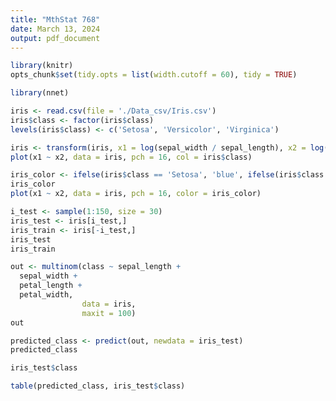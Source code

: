 ```yaml
---
title: "MthStat 768"
date: March 13, 2024
output: pdf_document
---
```


```r
library(knitr)
opts_chunk$set(tidy.opts = list(width.cutoff = 60), tidy = TRUE)
```
```r
library(nnet)
```
```r
iris <- read.csv(file = './Data_csv/Iris.csv')
iris$class <- factor(iris$class)
levels(iris$class) <- c('Setosa', 'Versicolor', 'Virginica')
```
```r
iris <- transform(iris, x1 = log(sepal_width / sepal_length), x2 = log(petal_width, petal_length))
plot(x1 ~ x2, data = iris, pch = 16, col = iris$class)
```
```r
iris_color <- ifelse(iris$class == 'Setosa', 'blue', ifelse(iris$class == 'Virginica', 'red', 'green'))
iris_color
plot(x1 ~ x2, data = iris, pch = 16, color = iris_color)
```
```r
i_test <- sample(1:150, size = 30)
iris_test <- iris[i_test,]
iris_train <- iris[-i_test,]
iris_test
iris_train
```
```r
out <- multinom(class ~ sepal_length +
  sepal_width +
  petal_length +
  petal_width,
                data = iris,
                maxit = 100)
out
```
```r
predicted_class <- predict(out, newdata = iris_test)
predicted_class
```
```r
iris_test$class
```
```r
table(predicted_class, iris_test$class)
```
